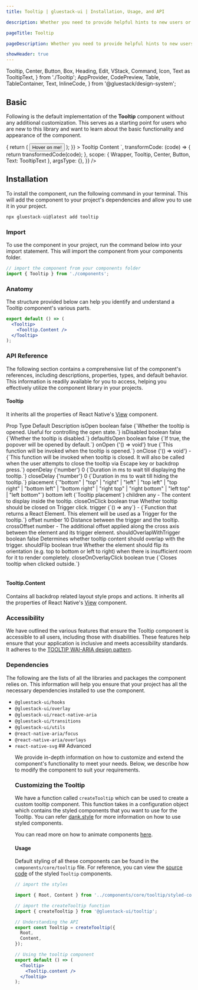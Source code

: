 ```yaml
---
title: Tooltip | gluestack-ui | Installation, Usage, and API

description: Whether you need to provide helpful hints to new users or display extra details for power users, the Tooltip component is a simple and effective way.

pageTitle: Tooltip

pageDescription: Whether you need to provide helpful hints to new users or display extra details for power users, the Tooltip component is a simple and effective way.

showHeader: true
---
```



<Meta title="components/Overlay/Tooltip" />

  Tooltip,
  Center,
  Button,
  Box,
  Heading,
  Edit,
  VStack,
  Command,
  Icon,
  Text as TooltipText,
} from './Tooltip';
  AppProvider,
  CodePreview,
  Table,
  TableContainer,
  Text,
  InlineCode,
} from '@gluestack/design-system';


## Basic

Following is the default implementation of the **Tooltip** component without any additional customization. This serves as a starting point for users who are new to this library and want to learn about the basic functionality and appearance of the component.

<AppProvider>
  <CodePreview
    showComponentRenderer={true}
    showArgsController={false}
    metaData={{
      code: ` 
      <Center  h={300} >
<Tooltip
  placement={"top"}
  trigger={(triggerProps) => {
    return (
        <Button {...triggerProps}>
          <Button.Text>Hover on me!</Button.Text>
        </Button>
    );
  }}
>
  <Tooltip.Content>
    <Text>
      Tooltip Content
    </Text>
  </Tooltip.Content>
</Tooltip>
</Center>
    `,
      transformCode: (code) => {
        return transformedCode(code);
      },
      scope: { Wrapper, Tooltip, Center, Button, Text: TooltipText },
      argsType: {},
    }}
  />
</AppProvider>

## Installation

To install the component, run the following command in your terminal. This will add the component to your project's dependencies and allow you to use it in your project.

```jsx
npx gluestack-ui@latest add tooltip
```

### Import

To use the component in your project, run the command below into your import statement. This will import the component from your components folder.

```jsx
// import the component from your components folder
import { Tooltip } from './components';
```

### Anatomy

The structure provided below can help you identify and understand a Tooltip component's various parts.

```jsx
export default () => (
  <Tooltip>
    <Tooltip.Content />
  </Tooltip>
);
```

### API Reference

The following section contains a comprehensive list of the component's references, including descriptions, properties, types, and default behavior. This information is readily available for you to access, helping you effectively utilize the component library in your projects.

#### Tooltip

It inherits all the properties of React Native's [View](https://reactnative.dev/docs/view#props) component.

<AppProvider>
  <TableContainer>
    <Table>
      <Table.THead>
        <Table.TR>
          <Table.TH>
            <Table.TText>Prop</Table.TText>
          </Table.TH>
          <Table.TH>
            <Table.TText>Type</Table.TText>
          </Table.TH>
          <Table.TH>
            <Table.TText>Default</Table.TText>
          </Table.TH>
          <Table.TH>
            <Table.TText>Description</Table.TText>
          </Table.TH>
        </Table.TR>
      </Table.THead>
      <Table.TBody>
        <Table.TR>
          <Table.TD>
            <Table.TText>
              <InlineCode>isOpen</InlineCode>
            </Table.TText>
          </Table.TD>
          <Table.TD>
            <Table.TText>boolean</Table.TText>
          </Table.TD>
          <Table.TD>
            <Table.TText>false</Table.TText>
          </Table.TD>
          <Table.TD>
            <Table.TText>{`Whether the tooltip is opened. Useful for controlling the open state.`}</Table.TText>
          </Table.TD>
        </Table.TR>
        <Table.TR>
          <Table.TD>
            <Table.TText>
              <InlineCode>isDisabled</InlineCode>
            </Table.TText>
          </Table.TD>
          <Table.TD>
            <Table.TText>boolean</Table.TText>
          </Table.TD>
          <Table.TD>
            <Table.TText>false</Table.TText>
          </Table.TD>
          <Table.TD>
            <Table.TText>{`Whether the tooltip is disabled.`}</Table.TText>
          </Table.TD>
        </Table.TR>
        <Table.TR>
          <Table.TD>
            <Table.TText>
              <InlineCode>defaultIsOpen</InlineCode>
            </Table.TText>
          </Table.TD>
          <Table.TD>
            <Table.TText>boolean</Table.TText>
          </Table.TD>
          <Table.TD>
            <Table.TText>false</Table.TText>
          </Table.TD>
          <Table.TD>
            <Table.TText>{`If true, the popover will be opened by default.`}</Table.TText>
          </Table.TD>
        </Table.TR>
        <Table.TR>
          <Table.TD>
            <Table.TText>
              <InlineCode>onOpen</InlineCode>
            </Table.TText>
          </Table.TD>
          <Table.TD>
            <Table.TText>{'() => void'}</Table.TText>
          </Table.TD>
          <Table.TD>
            <Table.TText>true</Table.TText>
          </Table.TD>
          <Table.TD>
            <Table.TText>{`This function will be invoked when the tooltip is opened.`}</Table.TText>
          </Table.TD>
        </Table.TR>
        <Table.TR>
          <Table.TD>
            <Table.TText>
              <InlineCode>onClose</InlineCode>
            </Table.TText>
          </Table.TD>
          <Table.TD>
            <Table.TText>{'() => void'}</Table.TText>
          </Table.TD>
          <Table.TD>
            <Table.TText>-</Table.TText>
          </Table.TD>
          <Table.TD>
            <Table.TText>{`This function will be invoked when tooltip is closed. It will also be called when the user attempts to close the tooltip via Escape key or backdrop press.`}</Table.TText>
          </Table.TD>
        </Table.TR>
        <Table.TR>
          <Table.TD>
            <Table.TText>
              <InlineCode>openDelay</InlineCode>
            </Table.TText>
          </Table.TD>
          <Table.TD>
            <Table.TText>{'number'}</Table.TText>
          </Table.TD>
          <Table.TD>
            <Table.TText>0</Table.TText>
          </Table.TD>
          <Table.TD>
            <Table.TText>{`Duration in ms to wait till displaying the tooltip.`}</Table.TText>
          </Table.TD>
        </Table.TR>
        <Table.TR>
          <Table.TD>
            <Table.TText>
              <InlineCode>closeDelay</InlineCode>
            </Table.TText>
          </Table.TD>
          <Table.TD>
            <Table.TText>{'number'}</Table.TText>
          </Table.TD>
          <Table.TD>
            <Table.TText>0</Table.TText>
          </Table.TD>
          <Table.TD>
            <Table.TText>{`Duration in ms to wait till hiding the tooltip.`}</Table.TText>
          </Table.TD>
        </Table.TR>
        <Table.TR>
          <Table.TD>
            <Table.TText>
              <InlineCode>placement</InlineCode>
            </Table.TText>
          </Table.TD>
          <Table.TD>
            <Table.TText>{`"bottom" | "top" | "right" | "left" | "top left" | "top right" | "bottom left" | "bottom right" | "right top" | "right bottom" | "left top" | "left bottom"`}</Table.TText>
          </Table.TD>
          <Table.TD>
            <Table.TText>bottom left</Table.TText>
          </Table.TD>
          <Table.TD>
            <Table.TText>{`Tooltip placement`}</Table.TText>
          </Table.TD>
        </Table.TR>
        <Table.TR>
          <Table.TD>
            <Table.TText>
              <InlineCode>children</InlineCode>
            </Table.TText>
          </Table.TD>
          <Table.TD>
            <Table.TText>any</Table.TText>
          </Table.TD>
          <Table.TD>
            <Table.TText>-</Table.TText>
          </Table.TD>
          <Table.TD>
            <Table.TText>
              The content to display inside the tooltip.
            </Table.TText>
          </Table.TD>
        </Table.TR>
        <Table.TR>
          <Table.TD>
            <Table.TText>
              <InlineCode>closeOnClick</InlineCode>
            </Table.TText>
          </Table.TD>
          <Table.TD>
            <Table.TText>boolean</Table.TText>
          </Table.TD>
          <Table.TD>
            <Table.TText>true</Table.TText>
          </Table.TD>
          <Table.TD>
            <Table.TText>
              Whether tooltip should be closed on Trigger click.
            </Table.TText>
          </Table.TD>
        </Table.TR>
        <Table.TR>
          <Table.TD>
            <Table.TText>
              <InlineCode>trigger</InlineCode>
            </Table.TText>
          </Table.TD>
          <Table.TD>
            <Table.TText>{`() => any`}</Table.TText>
          </Table.TD>
          <Table.TD>
            <Table.TText>-</Table.TText>
          </Table.TD>
          <Table.TD>
            <Table.TText>{`Function that returns a React Element. This element will be used as a Trigger for the tooltip.`}</Table.TText>
          </Table.TD>
        </Table.TR>
        <Table.TR>
          <Table.TD>
            <Table.TText>
              <InlineCode>offset</InlineCode>
            </Table.TText>
          </Table.TD>
          <Table.TD>
            <Table.TText>number</Table.TText>
          </Table.TD>
          <Table.TD>
            <Table.TText>10</Table.TText>
          </Table.TD>
          <Table.TD>
            <Table.TText>
              Distance between the trigger and the tooltip.
            </Table.TText>
          </Table.TD>
        </Table.TR>
        <Table.TR>
          <Table.TD>
            <Table.TText>
              <InlineCode>crossOffset</InlineCode>
            </Table.TText>
          </Table.TD>
          <Table.TD>
            <Table.TText>number</Table.TText>
          </Table.TD>
          <Table.TD>
            <Table.TText>-</Table.TText>
          </Table.TD>
          <Table.TD>
            <Table.TText>
              The additional offset applied along the cross axis between the
              element and its trigger element.
            </Table.TText>
          </Table.TD>
        </Table.TR>
        <Table.TR>
          <Table.TD>
            <Table.TText>
              <InlineCode>shouldOverlapWithTrigger</InlineCode>
            </Table.TText>
          </Table.TD>
          <Table.TD>
            <Table.TText>boolean</Table.TText>
          </Table.TD>
          <Table.TD>
            <Table.TText>false</Table.TText>
          </Table.TD>
          <Table.TD>
            <Table.TText>
              Determines whether tooltip content should overlap with the
              trigger.
            </Table.TText>
          </Table.TD>
        </Table.TR>
        <Table.TR>
          <Table.TD>
            <Table.TText>
              <InlineCode>shouldFlip</InlineCode>
            </Table.TText>
          </Table.TD>
          <Table.TD>
            <Table.TText>boolean</Table.TText>
          </Table.TD>
          <Table.TD>
            <Table.TText>true</Table.TText>
          </Table.TD>
          <Table.TD>
            <Table.TText>
              Whether the element should flip its orientation (e.g. top to
              bottom or left to right) when there is insufficient room for it to
              render completely.
            </Table.TText>
          </Table.TD>
        </Table.TR>
        <Table.TR>
          <Table.TD>
            <Table.TText>
              <InlineCode>closeOnOverlayClick</InlineCode>
            </Table.TText>
          </Table.TD>
          <Table.TD>
            <Table.TText>boolean</Table.TText>
          </Table.TD>
          <Table.TD>
            <Table.TText>true</Table.TText>
          </Table.TD>
          <Table.TD>
            <Table.TText>{`Closes tooltip when clicked outside.`}</Table.TText>
          </Table.TD>
        </Table.TR>
      </Table.TBody>
    </Table>
  </TableContainer>
</AppProvider>

#### Tooltip.Content

Contains all backdrop related layout style props and actions. It inherits all the properties of React Native's [View](https://reactnative.dev/docs/view#props) component.

### Accessibility

We have outlined the various features that ensure the Tooltip component is accessible to all users, including those with disabilities. These features help ensure that your application is inclusive and meets accessibility standards. It adheres to the [TOOLTIP WAI-ARIA design pattern](https://www.w3.org/WAI/ARIA/apg/#tooltip).

### Dependencies

The following are the lists of all the libraries and packages the component relies on. This information will help you ensure that your project has all the necessary dependencies installed to use the component.

- `@gluestack-ui/hooks`
- `@gluestack-ui/overlay`
- `@gluestack-ui/react-native-aria`
- `@gluestack-ui/transitions`
- `@gluestack-ui/utils`
- `@react-native-aria/focus`
- `@react-native-aria/overlays`
- `react-native-svg`
  <!--

### Examples

#### Tooltip

<AppProvider>
  <CodePreview
    showComponentRenderer={true}
    showArgsController={false}
    metaData={{
      code: `
       function App(){
        const avatars = [
            { src: 'https://example.com.jpg', alt: 'Sandeep Srivastva' , color:'$emerald600' },
            { src: 'https://example.com.jpg', alt: 'Arjun Kapoor', color:'$cyan600' },
            { src: 'https://example.com.jpg', alt: 'Ritik Sharma ', color:'$indigo600' },
            { src: 'https://example.com.jpg', alt: 'Akhil Sharma', color:'$gray600' },
            { src: 'https://example.com.jpg', alt: 'Rahul Sharma ', color:'$gray600' },
            
        ];
      const extraAvatars = avatars.slice(3);
      const remainingCount = extraAvatars.length;
      return (
        <Wrapper>
        <Box h="$96" justifyContent="center">
        <Tooltip 
          placement={"top"}
          trigger={(triggerProps) => {
            return (
                <Avatar.Group {...triggerProps}>
                    {avatars.slice(0, 3).map((avatar, index) => {
                      return (
                        <Avatar key={index} size="lg" borderColor="$white" borderWidth="$0.5" bgColor={avatar.color}>
                          <Avatar.FallbackText>{avatar.alt}</Avatar.FallbackText>
                        </Avatar>
                      );
                    })}
                   <Avatar size="lg" color="$white" borderColor="$white" borderWidth="$2">
                  <Avatar.FallbackText>{"+ " + remainingCount + ""}</Avatar.FallbackText>
              </Avatar>
                </Avatar.Group>
            )
          }}
        >
         <Tooltip.Content bg="white" p="$5" maxWidth='$72'>
           <VStack boderRadius="$2" space='md'>
            <Heading size="sm" lineHeight='$md'>View all members of this channel</Heading>
            <Center>
              <Text fontSize="$sm" lineHeight='$md'>Includes John, Sarah, Mike, Emily,</Text>
              <Text fontSize="$sm" lineHeight='$md'> and David</Text>
            </Center>
          </VStack>
         </Tooltip.Content> 
       </Tooltip>
        </Box>
       </Wrapper>
      );
    }  
`,
scope: { Avatar, Wrapper, HStack,Tooltip,Text,Box,Heading, VStack, Center},
argsType: {},
}}
/>

</AppProvider>

<AppProvider>
  <CodePreview
    showComponentRenderer={true}
    showArgsController={false}
    metaData={{
      code: `
      function App(){
       return (
        <Wrapper>
            <Box h="$96" justifyContent="center">
              <Tooltip 
                  placement={"top"}
                  trigger={(triggerProps) => {
                    return (         
                    <Avatar size="md" {...triggerProps} bg="$indigo600">
                      <Icon as={Edit} color="$white" size="sm" />
                    </Avatar>
                    )
                  }}
              >
              <Tooltip.Content bg="white">
                  <Box  p="$2.5" boderRadius="$2">
                    <Text size="sm">New message</Text>
                    <HStack space="xs"  p="$1" ml="$3">
                          <Avatar size="xs"  bg="$trueGray500" rounded="$sm">
                              <Icon as={Command} color="$white"/>
                          </Avatar>
                          <Avatar size="xs"  bg="$trueGray500" rounded="$sm">
                            <Avatar.FallbackText>N</Avatar.FallbackText>
                          </Avatar>
                    </HStack>
                  </Box>
              </Tooltip.Content>
              </Tooltip>
            </Box>
        </Wrapper>
      );
    }
`,
scope: { Avatar, Wrapper, HStack,Tooltip,Text,Box,Heading,Edit,Command,Icon},
argsType: {},
}}
/>

</AppProvider>

<AppProvider>
  <CodePreview
    showComponentRenderer={true}
    showArgsController={false}
    metaData={{
      code: `
       function App(){
      return (
         <Wrapper>
            <Box h="$96" justifyContent="center" boderRadius="$2">
        <Tooltip 
          placement={"top"}
          trigger={(triggerProps) => {
            return (         
            <Button  {...triggerProps}  mt="$4" variant="solid" bg="$error700"  borderColor="$backgroundLight300"> 
             <Button.Text>Delete</Button.Text>
            </Button>
            )
          }}
        >
         <Tooltip.Content bg="white" boderRadius="$2">
           <Box p="$5">
             <Text size="sm">You do not have permission to delete</Text>
           </Box>
         </Tooltip.Content> 
       </Tooltip>
           </Box>
        </Wrapper>
      );
    }  
`,
scope: { Avatar, Wrapper, HStack,Tooltip,Text,Box,Heading,Edit,Button},
argsType: {},
}}
/>

</AppProvider>
-->
## Advanced

We provide in-depth information on how to customize and extend the component's functionality to meet your needs. Below, we describe how to modify the component to suit your requirements.

### Customizing the Tooltip

We have a function called `createTooltip` which can be used to create a custom tooltip component. This function takes in a configuration object which contains the styled components that you want to use for the Tooltip. You can refer [dank.style](https://dank.style/) for more information on how to use styled components.

You can read more on how to animate components [here](https://ui.gluestack.io/docs/advanced/animations).

#### Usage

Default styling of all these components can be found in the `components/core/tooltip` file. For reference, you can view the [source code](https://github.com/gluestack/gluestack-ui/blob/development/example/storybook/src/components/Tooltip/index.tsx) of the styled `Tooltip` components.

```jsx
// import the styles

import { Root, Content } from '../components/core/tooltip/styled-components';

// import the createTooltip function
import { createTooltip } from '@gluestack-ui/tooltip';

// Understanding the API
export const Tooltip = createTooltip({
  Root,
  Content,
});

// Using the tooltip component
export default () => (
  <Tooltip>
    <Tooltip.content />
  </Tooltip>
);
```
